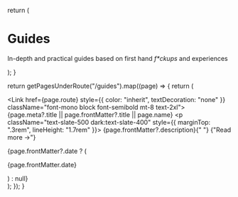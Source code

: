 
  return (
    <div className="max-w-screen-lg mx-auto pt-4 pb-8 mb-16 border-b border-gray-400 border-opacity-20">
      <h1>
        <span className="font-bold leading-tight lg:text-5xl">Guides</span>
      </h1>
      <p className="text-center text-gray-500 dark:text-gray-400">
        In-depth and practical guides based on first hand <i>f*ckups</i> and experiences
      </p>
    </div>
  );
}

  return getPagesUnderRoute("/guides").map((page) => {
    return (
      <div key={page.route} className="mb-10">
        <Link href={page.route} style={{ color: "inherit", textDecoration: "none" }} className="font-mono block font-semibold mt-8 text-2xl">
          {page.meta?.title || page.frontMatter?.title || page.name}
        </Link>
        <p className="text-slate-500 dark:text-slate-400" style={{ marginTop: ".3rem", lineHeight: "1.7rem" }}>
          {page.frontMatter?.description}{" "}
          <span className="inline-block">
            <Link className="nx-text-primary-600 no-underline hover:no-underline nx-decoration-from-font [text-underline-position:from-font]" href={page.route}>{"Read more →"}</Link>
          </span>
        </p>
        {page.frontMatter?.date ? (
          <p className="text-sm opacity-50">{page.frontMatter.date}</p>
        ) : null}
      </div>
    );
  });
}

<BlogHeader />
<BlogIndex />